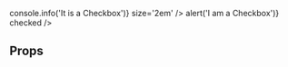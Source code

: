 

<Meta
  title='Components|Atoms/Checkbox'
  component={Checkbox}
/>

<Preview>
  <Checkbox
    id='id01'
    onChange={() => console.info('It is a Checkbox')}
    size='2em'
  />
  <Checkbox
    id='id02'
    onChange={() => alert('I am a Checkbox')}
    checked
  />
</Preview>

## Props

<Props of={Checkbox} />

